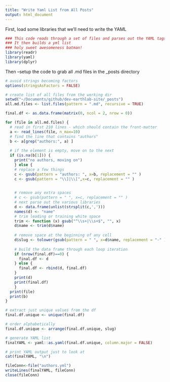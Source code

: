 ```yaml
---
title: "Write Yaml List from All Posts"
output: html_document
---
```


First, load some libraries that we'll need to write the YAML

```r
### This code reads through a set of files and parses out the YAML tags
### It then builds a yml list
### holy sweet awesomeness batman!
library(readr)
library(yaml)
library(dplyr)

```

Then --setup the code to grab all .md files in the _posts directory

```r
# avoid strings becoming factors
options(stringsAsFactors = FALSE)

# create list of all files from the working dir
setwd("~/Documents/github/dev-earthlab-site/_posts")
all.md.files <- list.files(pattern = ".md", recursive = TRUE)

final.df <- as.data.frame(matrix(0, ncol = 2, nrow = 0))

for (file in all.md.files) {
  # read in first 210 lines - which should contain the front-matter
  a <- read_lines(file, n_max=10)
  # find the line that contains "authors"
  b <- a[grep("authors:", a) ]
  
  # if the element is empty, move on to the next
  if (is.na(b[1])) {
    print("no authors, moving on")
    } else {
    # replace a few things
    c <- gsub(pattern = "authors: ", x=b, replacement = "" )
    c <- gsub(pattern = "\\]|\\[",x=c, replacement = "" )
    

    # remove any extra spaces
    # c <- gsub(pattern = " ", x=c, replacement = "" )
    # next parse out the various libraries
    d <- data.frame(unlist(strsplit(c,',')))
    names(d) <- "name"
    # trim leading or training white space
    trim <- function (x) gsub("^\\s+|\\s+$", "", x)
    d$name <- trim(d$name)
    
    # remove space at the beginning of any cell
    d$slug <- tolower(gsub(pattern = " ", x=d$name, replacement = "-" ))
    
    # build the data frame through each loop iteration
    if (nrow(final.df)==0) {
      final.df <- d
    } else {
      final.df <- rbind(d, final.df)
    }
    print(d)
    print(final.df)
    }
  print(file)
  print(b)
}

# extract just unique values from the df
final.df.unique <- unique(final.df)

# order alphabetically
final.df.unique <- arrange(final.df.unique, slug)

# generate YAML list
finalYAML <- yaml::as.yaml(final.df.unique, column.major = FALSE)

# print YAML output just to look at
cat(finalYAML, "\n")

fileConn<-file("authors.yml")
writeLines(finalYAML, fileConn)
close(fileConn)

```


